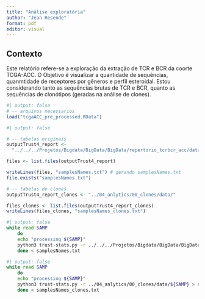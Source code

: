 ```yaml
---
title: "Análise exploratória"
author: "Jean Resende"
format: pdf
editor: visual
---
```


## Contexto

Este relatório refere-se a exploração da extração de TCR e BCR da coorte TCGA-ACC. O Objetivo é visualizar a quantidade de sequências, quanmtidade de receptores por gêneros e perfil esteroidal. Estou considerando tanto as sequências brutas de TCR e BCR, quanto as sequências de clonótipos (geradas na análise de clones).

```r
#| output: false
# -- arquivos necessarios
load("tcgaACC_pre_processed.RData")
```

```r
#| output: false

# -- tabelas originais
outputTrust4_report <- 
  "../../../Projetos/Bigdata/BigData/BigData/repertorio_tcrbcr_acc/data/outputTrust4_report/"

files <- list.files(outputTrust4_report)

writeLines(files, "samplesNames.txt") # gerando samplesNames.txt
file.exists("samplesNames.txt")

# -- tabelas de clones
outputTrust4_report_clones <- "../04_anlytics/00_clones/data/"

files_clones <- list.files(outputTrust4_report_clones)
writeLines(files_clones, "samplesNames_clones.txt")
```

```bash
#| output: false
while read SAMP
    do
    echo "processing ${SAMP}"
    python3 trust-stats.py -r ../../../Projetos/Bigdata/BigData/BigData/repertorio_tcrbcr_acc/data/outputTrust4_report/${SAMP} > stats_TRUST4/${SAMP}
    done < samplesNames.txt
```

```bash
#| output: false
while read SAMP
    do
    echo "processing ${SAMP}"
    python3 trust-stats.py -r ../04_anlytics/00_clones/data/${SAMP} > stats_TRUST4_clones/${SAMP}
    done < samplesNames_clones.txt
```
